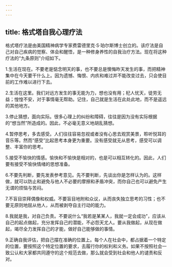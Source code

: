 ```yaml
---
---
---
```

title: 格式塔自我心理疗法
---



格式塔疗法是由美国精神病学专家费雷德里克·S·珀尔斯博士创立的。该疗法是自己对自己疾病的觉察、体会和醒悟，是一种修身养性的自我治疗方法。现在将这种疗法的“九条原则”介绍如下。

1.生活在现在。不要老是惦念明天的事，也不要总是懊悔昨天发生的事，而把精神集中在今天要干什么上。因为遗憾、悔恨、内疚和难过并不能改变过去，只会使目前的工作难以进行下去。

2.生活在这里。我们对远方发生的事无能为力，想也没有用；杞人忧天，徒劳无益；惶惶不安，对于事情毫无帮助。记住，自己就是生活在此处此地，而不是遥远的其他地方。

3.停止猜想，面向实际。很多心理上的纠纷和障碍，往往是因为没有实际根据的“想当然”所造成的。因此，不必毫无意义地胡乱猜想。

4.暂停思考，多去感受。人们往往容易忽视或者没有心思去观赏美景，聆听悦耳的音乐等。然而“感受”比起思考本身更为重要。没有感受就无从思考，感受可以调整、丰富你的思考。

5.接受不愉快的情感。愉快和不愉快是相对的，也是可以相互转化的。因此，人们要有接受不愉快情绪的思想准备。

6.不要先判断，要先发表参考意见。先不要判断，先谈出你是怎样认为的。这样做，就可以防止和避免与他人不必要的摩擦和矛盾冲突，而你自己也可以避免产生无谓的烦恼与苦闷。

7.不盲目崇拜偶像和权威。不要盲目地附和众议，从而丧失独立思考的习性；也不要无原则地屈从他人，从而被剥夺自主行动的能力。

8.我就是我，对自己负责。不要说什么“我若是某某人，我就一定会成功”，应该从自己的起点做起，充分发挥自己的潜能，不必怨天尤人。要从我做起，从现在做起，竭尽全力发挥自己的才能，做好自己能够做的事情。

9.正确自我评估，把自己摆在准确的位置上。每个人在社会中，都占据着一个特定的位置，要按照这个特定位置的要求，去履行你的权利和义务。如果不按照社会一致公认和大家都共同遵守的这个规范去做，那么就会受到社会和他人的谴责和反对。
